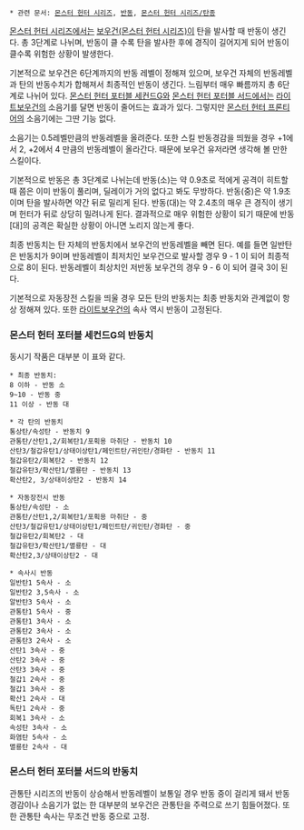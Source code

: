  * 관련 문서: [[몬스터 헌터 시리즈]], [[반동]], [[몬스터 헌터 시리즈/탄종]]

[[몬스터 헌터 시리즈]]에서는 [[보우건(몬스터 헌터 시리즈)]]이 탄을 발사할 때 반동이 생긴다. 총 3단계로 나뉘며, 반동이 클 수록 탄을 발사한 후에 경직이 길어지게 되어 반동이 클수록 위험한 상황이 발생한다.

기본적으로 보우건은 6단계까지의 반동 레벨이 정해져 있으며, 보우건 자체의 반동레벨과 탄의 반동수치가 합해져서 최종적인 반동이 생긴다. 느림부터 매우 빠름까지 총 6단계로 나뉘어 있다. [[몬스터 헌터 포터블 세컨드G]]와 [[몬스터 헌터 포터블 서드]]에서는 [[라이트보우건]]의 소음기를 달면 반동이 줄어드는 효과가 있다. 그렇지만 [[몬스터 헌터 프론티어]]의 소음기에는 그딴 기능 없다.

소음기는 0.5레벨만큼의 반동레벨을 올려준다. 또한 스킬 반동경감을 띄웠을 경우 +1에서 2, +2에서 4 만큼의 반동레벨이 올라간다. 때문에 보우건 유저라면 생각해 볼 만한 스킬이다.

기본적으로 반동은 총 3단계로 나뉘는데 반동(소)는 약 0.9초로 적에게 공격이 히트할 때 쯤은 이미 반동이 풀리며, 딜레이가 거의 없다고 봐도 무방하다. 반동(중)은 약 1.9초이며 탄을 발사하면 약간 뒤로 밀리게 된다. 반동(대)는 약 2.4초의 매우 큰 경직이 생기며 헌터가 뒤로 상당히 밀려나게 된다. 결과적으로 매우 위험한 상황이 되기 때문에 반동[대]의 공격은 확실한 상황이 아니면 노리지 않는게 좋다.

최종 반동치는 탄 자체의 반동치에서 보우건의 반동레벨을 빼면 된다. 예를 들면 일반탄은 반동치가 9이며 반동레벨이 최저치인 보우건으로 발사할 경우 9 - 1 이 되어 최종적으로 8이 된다. 반동레벨이 최상치인 저반동 보우건의 경우 9 - 6 이 되어 결국 3이 된다.

기본적으로 자동장전 스킬을 띄울 경우 모든 탄의 반동치는 최종 반동치와 관계없이 항상 정해져 있다. 또한 [[라이트보우건]]의 속사 역시 반동이 고정된다.

=== 몬스터 헌터 포터블 세컨드G의 반동치 ===
동시기 작품은 대부분 이 표와 같다.

 * 최종 반동치:
 8 이하 - 반동 소
 9~10 - 반동 중
 11 이상 - 반동 대

 * 각 탄의 반동치
 통상탄/속성탄 - 반동치 9 
 관통탄/산탄1,2/회복탄1/포획용 마취단 - 반동치 10
 산탄3/철갑유탄1/상태이상탄1/페인트탄/귀인탄/경화탄 - 반동치 11 
 철갑유탄2/회복탄2 - 반동치 12
 철갑유탄3/확산탄1/멸룡탄 - 반동치 13
 확산탄2, 3/상태이상탄2 - 반동치 14

 * 자동장전시 반동
 통상탄/속성탄 - 소
 관통탄/산탄1,2/회복탄1/포획용 마취단 - 중
 산탄3/철갑유탄1/상태이상탄1/페인트탄/귀인탄/경화탄 - 중
 철갑유탄2/회복탄2 - 대
 철갑유탄3/확산탄1/멸룡탄 - 대 
 확산탄2,3/상태이상탄2 - 대

 * 속사시 반동
 일반탄1 5속사 - 소
 일반탄2 3,5속사 - 소
 알반탄3 5속사 - 소
 관통탄1 5속사 - 중
 관통탄1 3속사 - 소
 관통탄2 3속사 - 소
 관통탄3 2속사 - 소
 산탄1 3속사 - 중
 산탄2 3속사 - 중
 산탄3 3속사 - 중
 철갑1 2속사 - 중
 철갑1 3속사 - 중
 확산1 2속사 - 대
 독탄1 2속사 - 중
 회복1 3속사 - 소
 속성탄 3속사 - 소
 화염탄 5속사 - 소
 멸룡탄 2속사 - 대

=== 몬스터 헌터 포터블 서드의 반동치 ===
관통탄 시리즈의 반동이 상승해서 반동레벨이 보통일 경우 반동 중이 걸리게 돼서 반동경감이나 소음기가 없는 한 대부분의 보우건은 관통탄을 주력으로 쓰기 힘들어졌다. 또한 관통탄 속사는 무조건 반동 중으로 고정.
